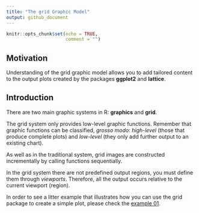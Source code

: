 ```yaml
---
title: "The grid Graphic Model"
output: github_document
---
```


```r
knitr::opts_chunk$set(echo = TRUE, 
                      comment = "")
```

## Motivation

Understanding of the grid graphic model allows you to add tailored content to the output plots created by the packages **ggplot2** and  **lattice**.

## Introduction

There are two main graphic systems in R: **graphics** and **grid**.  

The grid system only provides low-level graphic functions.  Remember that graphic functions can be classified, *grosso modo*: *high-level* (those that produce complete plots) and *low-level* (they only add further output to an existing chart).

As well as in the traditional system, grid images are constructed incrementally by calling functions sequentially.

In the grid system there are not predefined output regions, you must define them through *viewports*. Therefore, all the output occurs relative to the current viewport (region).

In order to see a litter example that illustrates how you can use the grid package to create a simple plot, please check the [example 01](../_CODE/_01/_01_01.R).


